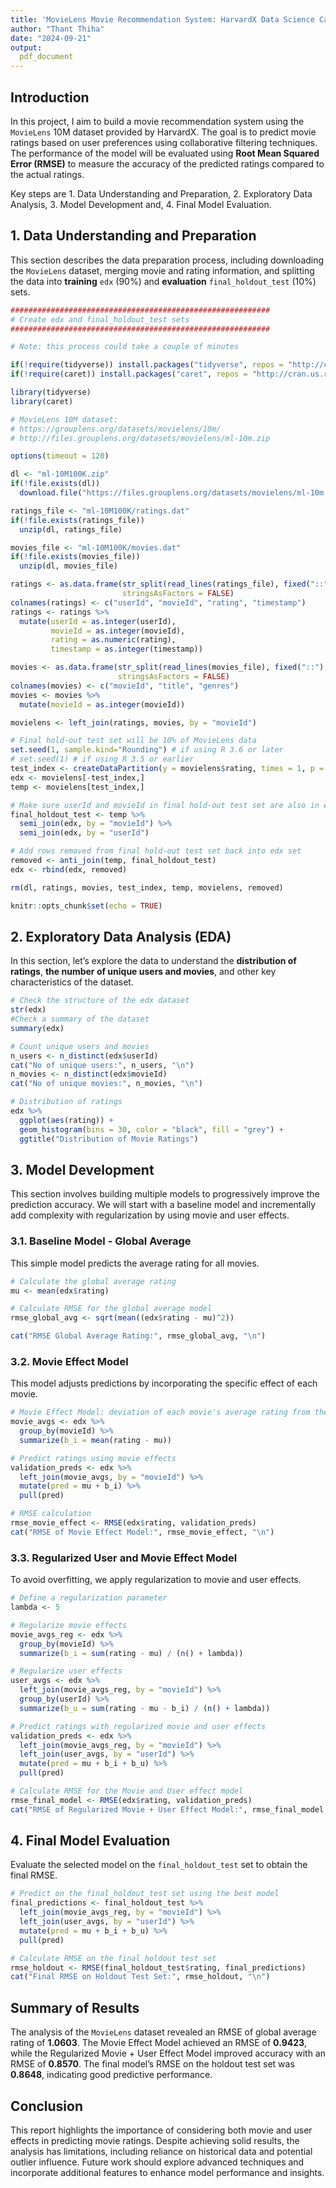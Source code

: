 ```yaml
---
title: 'MovieLens Movie Recommendation System: HarvardX Data Science Capstone Project'
author: "Thant Thiha"
date: "2024-09-21"
output:
  pdf_document
---
```


## Introduction

In this project, I aim to build a movie recommendation system using the `MovieLens` 10M dataset provided by HarvardX.  The goal is to predict movie ratings based on user preferences using collaborative filtering techniques. The performance of the model will be evaluated using **Root Mean Squared Error (RMSE)** to measure the accuracy of the predicted ratings compared to the actual ratings.

Key steps are 
1. Data Understanding and Preparation,
2. Exploratory Data Analysis,
3. Model Development and,
4. Final Model Evaluation.

## 1. Data Understanding and Preparation

This section describes the data preparation process, including downloading the `MovieLens` dataset, merging movie and rating information, and splitting the data into **training** `edx` (90%) and **evaluation** `final_holdout_test` (10%) sets.

```r

##########################################################
# Create edx and final_holdout_test sets 
##########################################################

# Note: this process could take a couple of minutes

if(!require(tidyverse)) install.packages("tidyverse", repos = "http://cran.us.r-project.org")
if(!require(caret)) install.packages("caret", repos = "http://cran.us.r-project.org")

library(tidyverse)
library(caret)

# MovieLens 10M dataset:
# https://grouplens.org/datasets/movielens/10m/
# http://files.grouplens.org/datasets/movielens/ml-10m.zip

options(timeout = 120)

dl <- "ml-10M100K.zip"
if(!file.exists(dl))
  download.file("https://files.grouplens.org/datasets/movielens/ml-10m.zip", dl)

ratings_file <- "ml-10M100K/ratings.dat"
if(!file.exists(ratings_file))
  unzip(dl, ratings_file)

movies_file <- "ml-10M100K/movies.dat"
if(!file.exists(movies_file))
  unzip(dl, movies_file)

ratings <- as.data.frame(str_split(read_lines(ratings_file), fixed("::"), simplify = TRUE),
                         stringsAsFactors = FALSE)
colnames(ratings) <- c("userId", "movieId", "rating", "timestamp")
ratings <- ratings %>%
  mutate(userId = as.integer(userId),
         movieId = as.integer(movieId),
         rating = as.numeric(rating),
         timestamp = as.integer(timestamp))

movies <- as.data.frame(str_split(read_lines(movies_file), fixed("::"), simplify = TRUE),
                        stringsAsFactors = FALSE)
colnames(movies) <- c("movieId", "title", "genres")
movies <- movies %>%
  mutate(movieId = as.integer(movieId))

movielens <- left_join(ratings, movies, by = "movieId")

# Final hold-out test set will be 10% of MovieLens data
set.seed(1, sample.kind="Rounding") # if using R 3.6 or later
# set.seed(1) # if using R 3.5 or earlier
test_index <- createDataPartition(y = movielens$rating, times = 1, p = 0.1, list = FALSE)
edx <- movielens[-test_index,]
temp <- movielens[test_index,]

# Make sure userId and movieId in final hold-out test set are also in edx set
final_holdout_test <- temp %>% 
  semi_join(edx, by = "movieId") %>%
  semi_join(edx, by = "userId")

# Add rows removed from final hold-out test set back into edx set
removed <- anti_join(temp, final_holdout_test)
edx <- rbind(edx, removed)

rm(dl, ratings, movies, test_index, temp, movielens, removed)

knitr::opts_chunk$set(echo = TRUE)
```

## 2. Exploratory Data Analysis (EDA)

In this section, let's explore the data to understand the **distribution of ratings**, **the number of unique users and movies**, and other key characteristics of the dataset.

```r
# Check the structure of the edx dataset
str(edx)
#Check a summary of the dataset
summary(edx)

# Count unique users and movies
n_users <- n_distinct(edx$userId)
cat("No of unique users:", n_users, "\n")
n_movies <- n_distinct(edx$movieId)
cat("No of unique movies:", n_movies, "\n")

# Distribution of ratings
edx %>%
  ggplot(aes(rating)) + 
  geom_histogram(bins = 30, color = "black", fill = "grey") + 
  ggtitle("Distribution of Movie Ratings")

```

## 3. Model Development

This section involves building multiple models to progressively improve the prediction accuracy. We will start with a baseline model and incrementally add complexity with regularization by using movie and user effects.

### 3.1. Baseline Model - Global Average

This simple model predicts the average rating for all movies.

``` r

# Calculate the global average rating
mu <- mean(edx$rating)

# Calculate RMSE for the global average model
rmse_global_avg <- sqrt(mean((edx$rating - mu)^2))

cat("RMSE Global Average Rating:", rmse_global_avg, "\n")

```

### 3.2. Movie Effect Model

This model adjusts predictions by incorporating the specific effect of each movie.

```r

# Movie Effect Model: deviation of each movie's average rating from the global average
movie_avgs <- edx %>%
  group_by(movieId) %>%
  summarize(b_i = mean(rating - mu))

# Predict ratings using movie effects
validation_preds <- edx %>%
  left_join(movie_avgs, by = "movieId") %>%
  mutate(pred = mu + b_i) %>%
  pull(pred)

# RMSE calculation
rmse_movie_effect <- RMSE(edx$rating, validation_preds)
cat("RMSE of Movie Effect Model:", rmse_movie_effect, "\n")

```


### 3.3. Regularized User and Movie Effect Model

To avoid overfitting, we apply regularization to movie and user effects.

``` r

# Define a regularization parameter
lambda <- 5

# Regularize movie effects
movie_avgs_reg <- edx %>%
  group_by(movieId) %>%
  summarize(b_i = sum(rating - mu) / (n() + lambda))

# Regularize user effects
user_avgs <- edx %>%
  left_join(movie_avgs_reg, by = "movieId") %>%
  group_by(userId) %>%
  summarize(b_u = sum(rating - mu - b_i) / (n() + lambda))

# Predict ratings with regularized movie and user effects
validation_preds <- edx %>%
  left_join(movie_avgs_reg, by = "movieId") %>%
  left_join(user_avgs, by = "userId") %>%
  mutate(pred = mu + b_i + b_u) %>%
  pull(pred)

# Calculate RMSE for the Movie and User effect model
rmse_final_model <- RMSE(edx$rating, validation_preds)
cat("RMSE of Regularized Movie + User Effect Model:", rmse_final_model, "\n")

```

## 4. Final Model Evaluation

Evaluate the selected model on the `final_holdout_test` set to obtain the final RMSE.

```r

# Predict on the final_holdout_test set using the best model
final_predictions <- final_holdout_test %>%
  left_join(movie_avgs_reg, by = "movieId") %>%
  left_join(user_avgs, by = "userId") %>%
  mutate(pred = mu + b_i + b_u) %>%
  pull(pred)

# Calculate RMSE on the final holdout test set
rmse_holdout <- RMSE(final_holdout_test$rating, final_predictions)
cat("Final RMSE on Holdout Test Set:", rmse_holdout, "\n")

```

## Summary of Results

The analysis of the `MovieLens` dataset revealed an RMSE of global average rating of **1.0603**. The Movie Effect Model achieved an RMSE of **0.9423**, while the Regularized Movie + User Effect Model improved accuracy with an RMSE of **0.8570**. The final model's RMSE on the holdout test set was **0.8648**, indicating good predictive performance.

## Conclusion

This report highlights the importance of considering both movie and user effects in predicting movie ratings. Despite achieving solid results, the analysis has limitations, including reliance on historical data and potential outlier influence. Future work should explore advanced techniques and incorporate additional features to enhance model performance and insights.
